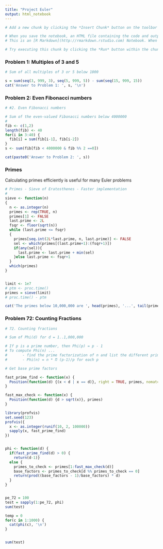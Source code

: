 ```yaml
---
title: "Project Euler"
output: html_notebook
---
```



```r

# Add a new chunk by clicking the *Insert Chunk* button on the toolbar or by pressing *Ctrl+Alt+I*.

# When you save the notebook, an HTML file containing the code and output will be saved alongside it (click the *Preview* button or press *Ctrl+Shift+K* to preview the HTML file).
# This is an [R Markdown](http://rmarkdown.rstudio.com) Notebook. When you execute code within the notebook, the results appear beneath the code. 

# Try executing this chunk by clicking the *Run* button within the chunk or by placing your cursor inside it and pressing *Ctrl+Shift+Enter*

```

### Problem 1: Multiples of 3 and 5


```r
# Sum of all multiples of 3 or 5 below 1000

s = sum(seq(3, 999, 3), seq(5, 999, 5)) - sum(seq(15, 999, 15))
cat('Answer to Problem 1: ', s, '\n')

```
### Problem 2: Even Fibonacci numbers

```r
# #2. Even Fibonacci numbers

# Sum of the even-valued Fibonacci numbers below 4000000
#
fib <- c(1,2)
length(fib) <- 40
for(i in 3:40) {
  fib[i] = sum(fib[i-1], fib[i-2])
}
s <- sum(fib[fib < 4000000 & fib %% 2 ==0])

cat(paste0('Answer to Problem 2: ', s))


```


### Primes

Calculating primes efficiently is useful for many Euler problems

```r
# Primes - Sieve of Eratosthenes - Faster implementation
#
sieve <- function(n)
{
  n <- as.integer(n)
  primes <- rep(TRUE, n)
  primes[1] <- FALSE
  last.prime <- 2L
  fsqr <- floor(sqrt(n))
  while (last.prime <= fsqr)
  {
    primes[seq.int(2L*last.prime, n, last.prime)] <- FALSE
    sel <- which(primes[(last.prime+1):(fsqr+1)])
    if(any(sel)){
      last.prime <- last.prime + min(sel)
    }else last.prime <- fsqr+1
  }
  which(primes)
}


limit <- 1e7
# ptm <- proc.time()
primes = sieve(limit)
# proc.time() - ptm

cat('The primes below 10,000,000 are ', head(primes), '...', tail(primes), '.\n')

```

### Problem 72: Counting Fractions

```r
# 72. Counting fractions

# Sum of Phi(d) for d = 1..1,000,000

# If p is a prime number, then Phi(p) = p - 1
# To compute Phi(n) ... 
#       - find the prime factorization of n and list the different primes p
#       - Phi(n) = n * Π (p-1)/p for each p

# Get base prime factors

fast_prime_find <- function(x) {
  Position(function(d) {(x < d | x == d)}, right = TRUE, primes, nomatch = -1)
}

fast_max_check <- function(x) {
  Position(function(d) {d > sqrt(x)}, primes)
}

library(profvis)
set.seed(123)
profvis({
  x <- as.integer(runif(10, 2, 100000))
  sapply(x, fast_prime_find)
})


phi <- function(d) {
  if(fast_prime_find(d) > 0) {
    return(d-1)}
  else {
    primes_to_check <- primes[1:fast_max_check(d)]
    base_factors <- primes_to_check[d %% primes_to_check == 0]
    return(prod((base_factors - 1)/base_factors) * d)
  }
}


pe_72 = 100
test = sapply(1:pe_72, phi)
sum(test)

temp = 0
for(c in 1:1000) {
  cat(phi(c), '\n')
}


sum(test)
```

